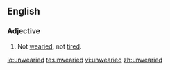==English==
===Adjective===
{{en-adj}}

#Not [[wearied]], not [[tired]].

[[io:unwearied]]
[[te:unwearied]]
[[vi:unwearied]]
[[zh:unwearied]]
